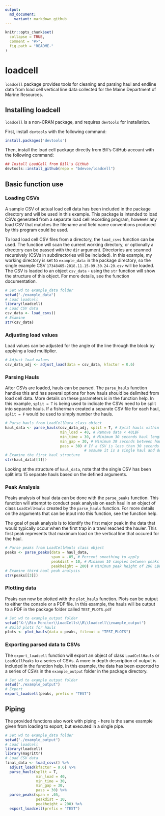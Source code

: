 ```yaml
---
output:
  md_document:
    variant: markdown_github
---
```


<!-- README.md is generated from README.Rmd. Please edit that file -->

```r
knitr::opts_chunk$set(
  collapse = TRUE,
  comment = "#>",
  fig.path = "README-"
)
```

# loadcell

`loadcell` package provides tools for cleaning and parsing haul and endline data from load cell vertical line data collected for the Maine Department of Marine Resources.

## Installing loadcell

`loadcell` is a non-CRAN package, and requires `devtools` for installation.

First, install `devtools` with the following command:

```r
install.packages('devtools')
``` 

Then, install the load cell package directly from Bill's GitHub account with the following command:

```r
## Install LoadCell from Bill's GitHub
devtools::install_github(repo = "bdevoe/loadcell")
``` 

## Basic function use

### Loading CSVs

A sample CSV of actual load cell data has been included in the package directory and will be used in this example. This package is intended to load CSVs generated from a separate load cell recording program, however any load CSV that matches the filename and field name conventions produced by this program could be used.

To load load cell CSV files from a directory, the `load_csvs` function can be used. The function will scan the current working directory, or optionally a directory can be passed with the `dir` argument. Directories are scanned recursively (CSVs in subdirectories will be included). In this example, my working directory is set to `example_data` in the package directory, so the single example CSV `17348465-2018.11.15-09.30.24-20.csv` will be loaded. The CSV is loaded to an object `csv_data` - using the `str` function will show the structure of this object. For more details, see the function documentation.

```r
# Set wd to example_data folder
setwd("./example_data")
# Load loadcell
library(loadcell)
# Load CSV data
csv_data <- load_csvs()
# Examine
str(csv_data)
```

### Adjusting load values

Load values can be adjusted for the angle of the line through the block by applying a load multiplier.

```r
# Adjust load values
csv_data_adj <- adjust_load(data = csv_data, kfactor = 0.6)
```


### Parsing Hauls

After CSVs are loaded, hauls can be parsed. The `parse_hauls` function handles this and has several options for how hauls should be delimited from load cell data. More details on these parameters is in the function help. In this example, `split = T` is being used to indicate the CSVs need to be split into separate hauls. If a fisherman created a separate CSV file for each haul, `split = F` would be used to simply number the hauls.

```r
# Parse hauls from LoadCellData class object
haul_data <- parse_hauls(csv_data_adj, split = T, # Split hauls within CSV
                         min_load = 40, # Remove data < 40LBF
                         min_time = 30, # Minimum 30 seconds haul length
                         min_gap = 30, # Minimum 30 seconds between hauls
                         pass = 30) # If a CSV is less than 30 seconds long,
                                    # assume it is a single haul and do not split
# Examine the first haul structure
str(haul_data[[1]])
```

Looking at the structure of `haul_data`, note that the single CSV has been split into 15 separate hauls based on the defined arguments.

### Peak Analysis

Peaks analysis of haul data can be done with the `parse_peaks` function. This function will attempt to conduct peak analysis on each haul in an object of class `LoadCellHauls` created by the `parse_hauls` function. For more details on the arguments that can be input into this function, see the function help.

The goal of peak analysis is to identify the first major peak in the data that would typically occur when the first trap in a trawl reached the hauler. This first peak represents that maximum load on the vertical line that occured for the haul.

```r
# Parse peaks from LoadCellHauls class object
peaks <- parse_peaks(data = haul_data, 
                     span = .05, # Percent smoothing to apply
                     peakdist = 10, # Minimum 10 samples between peaks
                     peakheight = 200) # Minimum peak height of 200 LBF
# Examine third haul peak analysis
str(peaks[[3]])
```

### Plotting data

Peaks can now be plotted with the `plot_hauls` function. Plots can be output to either the console or a PDF file. In this example, the hauls will be output to a PDF in the package folder called `TEST_PLOTS.pdf`

```r
# Set wd to example_output folder
setwd("X:\\Bio Monitor\\LoadCells\\R\\loadcell\\example_output")
# Build plots for hauls
plots <- plot_hauls(data = peaks, fileout = "TEST_PLOTS")
```

### Exporting parsed data to CSVs

The `export_loadcell` function will export an object of class `LoadCellHauls` or `LoadCellPeaks` to a series of CSVs. A more in depth description of output is included in the function help. In this example, the data has been exported to a series of CSVs in the `example_output` folder in the package directory.

```r
# Set wd to example_output folder
setwd("./example_output")
# Export
export_loadcell(peaks, prefix = "TEST")
```


## Piping

The provided functions also work with piping - here is the same example given from loading to export, but executed in a single pipe.

```r
# Set wd to example_data folder
setwd("./example_output")
# Load loadcell
library(loadcell)
library(magrittr)
# Load CSV data
final_data <- load_csvs() %>%
  adjust_load(kfactor = 0.6) %>%
  parse_hauls(split = T,
              min_load = 40,
              min_time = 30,
              min_gap = 30,
              pass = 30) %>%
  parse_peaks(span = .05,
              peakdist = 10,
              peakheight = 200) %>%
  export_loadcell(prefix = "TEST")
  
```

